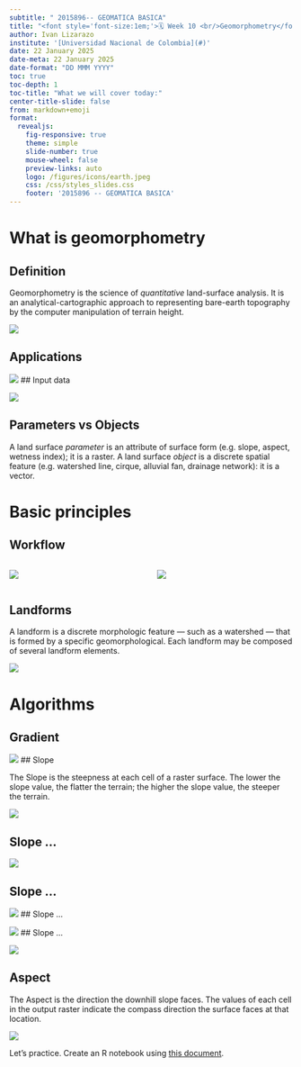```yaml
---
subtitle: " 2015896-- GEOMATICA BASICA"
title: "<font style='font-size:1em;'>🗓️ Week 10 <br/>Geomorphometry</font>"
author: Ivan Lizarazo
institute: '[Universidad Nacional de Colombia](#)'
date: 22 January 2025
date-meta: 22 January 2025
date-format: "DD MMM YYYY"
toc: true
toc-depth: 1
toc-title: "What we will cover today:"
center-title-slide: false
from: markdown+emoji
format:
  revealjs: 
    fig-responsive: true
    theme: simple
    slide-number: true
    mouse-wheel: false
    preview-links: auto
    logo: /figures/icons/earth.jpeg
    css: /css/styles_slides.css
    footer: '2015896 -- GEOMATICA BASICA'
---
```


# What is geomorphometry


## Definition

Geomorphometry is the science of *quantitative* land-surface analysis. It is an analytical-cartographic approach to representing bare-earth topography by the computer manipulation of terrain height.

![](figures/remark1.png)

## Applications

![](figures/apps.png)
## Input data

![](figures/remark2.png)

## Parameters vs Objects

A land surface *parameter* is an attribute of surface form (e.g. slope, aspect, wetness index); it is a raster. A land surface *object* is a discrete spatial feature (e.g. watershed line, cirque, alluvial fan, drainage network): it is a vector.

# Basic principles

## Workflow

:::: {.columns}

::: {.column width="50%"}
![](figures/workflow1.png)
:::

::: {.column width="50%"}
![](figures/workflow2.png)
:::

::::

## Landforms

A landform is a discrete morphologic feature — such as a watershed —
that is  formed by a specific geomorphological. Each landform may be composed
of several landform elements.

![](figures/remark3.png)

# Algorithms

## Gradient

![](figures/uno.png)
## Slope

The Slope is the steepness at each cell of a raster surface. The lower the slope value, the flatter the terrain; the higher the slope value, the steeper the terrain.

![](figures/slope.png)

## Slope ...

![](figures/dos.png)

## Slope ...

![](figures/tres.png)
## Slope ...

![](figures/cuatro.png)
## Slope ...

![](figures/cinco.png)

## Aspect


The Aspect is the direction the downhill slope faces. The values of each cell in the output raster indicate the compass direction the surface faces at that location. 

![](figures/aspect.png)

Let's practice. Create an R notebook using [this document](https://rpubs.com/ials2un/geomorphometric).